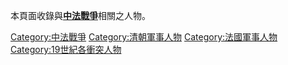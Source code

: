 本頁面收錄與'''[[中法戰爭|中法戰爭]]'''相關之人物。

[[Category:中法戰爭|Category:中法戰爭]]
[[Category:清朝軍事人物|Category:清朝軍事人物]]
[[Category:法國軍事人物|Category:法國軍事人物]]
[[Category:19世紀各衝突人物|Category:19世紀各衝突人物]]